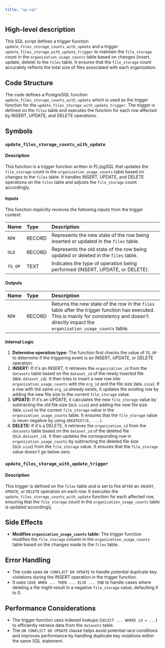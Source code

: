 ```yaml
---
title: "up.sql"
---
```


## High-level description
This SQL script defines a trigger function `update_files_storage_counts_with_update` and a trigger `update_files_storage_with_update_trigger` to maintain the `file_storage` count in the `organization_usage_counts` table based on changes (insert, update, delete) to the `files` table. It ensures that the `file_storage` count accurately reflects the total size of files associated with each organization.

## Code Structure
The code defines a PostgreSQL function `update_files_storage_counts_with_update` which is used as the trigger function for the `update_files_storage_with_update_trigger`. The trigger is defined on the `files` table and executes the function for each row affected by INSERT, UPDATE, and DELETE operations.

## Symbols
### `update_files_storage_counts_with_update`
#### Description
This function is a trigger function written in PL/pgSQL that updates the `file_storage` count in the `organization_usage_counts` table based on changes to the `files` table. It handles INSERT, UPDATE, and DELETE operations on the `files` table and adjusts the `file_storage` count accordingly.

#### Inputs
This function implicitly receives the following inputs from the trigger context:

| Name | Type | Description |
|:-----|:-----|:------------|
| `NEW` | RECORD | Represents the new state of the row being inserted or updated in the `files` table. |
| `OLD` | RECORD | Represents the old state of the row being updated or deleted in the `files` table. |
| `TG_OP` | TEXT | Indicates the type of operation being performed (INSERT, UPDATE, or DELETE). |

#### Outputs
| Name | Type | Description |
|:-----|:-----|:------------|
| `NEW` | RECORD | Returns the new state of the row in the `files` table after the trigger function has executed. This is mainly for consistency and doesn't directly impact the `organization_usage_counts` table. |

#### Internal Logic
1. **Determine operation type:** The function first checks the value of `TG_OP` to determine if the triggering event is an INSERT, UPDATE, or DELETE operation.
2. **INSERT:** If it's an INSERT, it retrieves the `organization_id` from the `datasets` table based on the `dataset_id` of the newly inserted file (`NEW.dataset_id`). It then tries to insert a new row into `organization_usage_counts` with the `org_id` and the file size (`NEW.size`). If a row with the same `org_id` already exists, it updates the existing row by adding the new file size to the current `file_storage` value.
3. **UPDATE:** If it's an UPDATE, it calculates the new `file_storage` value by subtracting the old file size (`OLD.size`) and adding the new file size (`NEW.size`) to the current `file_storage` value in the `organization_usage_counts` table. It ensures that the `file_storage` value is never negative by using `GREATEST(0, ...)`.
4. **DELETE:** If it's a DELETE, it retrieves the `organization_id` from the `datasets` table based on the `dataset_id` of the deleted file (`OLD.dataset_id`). It then updates the corresponding row in `organization_usage_counts` by subtracting the deleted file size (`OLD.size`) from the `file_storage` value. It ensures that the `file_storage` value doesn't go below zero.

### `update_files_storage_with_update_trigger`
#### Description
This trigger is defined on the `files` table and is set to fire `AFTER` an `INSERT`, `UPDATE`, or `DELETE` operation on each row. It executes the `update_files_storage_counts_with_update` function for each affected row, ensuring that the `file_storage` count in the `organization_usage_counts` table is updated accordingly.

## Side Effects
- **Modifies `organization_usage_counts` table:** The trigger function modifies the `file_storage` column in the `organization_usage_counts` table based on the changes made to the `files` table.

## Error Handling
- The code uses `ON CONFLICT DO UPDATE` to handle potential duplicate key violations during the INSERT operation in the trigger function.
- It uses `CASE WHEN ... THEN ... ELSE ... END` to handle cases where deleting a file might result in a negative `file_storage` value, defaulting it to 0.

## Performance Considerations
- The trigger function uses indexed lookups (`SELECT ... WHERE id = ...`) to efficiently retrieve data from the `datasets` table.
- The `ON CONFLICT DO UPDATE` clause helps avoid potential race conditions and improves performance by handling duplicate key violations within the same SQL statement.
